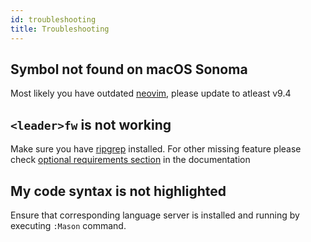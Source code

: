 ```yaml
---
id: troubleshooting
title: Troubleshooting
---
```


## Symbol not found on macOS Sonoma

Most likely you have outdated [neovim](https://github.com/neovim/neovim), please update to atleast v9.4


## `<leader>fw` is not working

Make sure you have [ripgrep](https://github.com/BurntSushi/ripgrep) installed. For other missing feature please check [optional requirements section](https://docs.astronvim.com/) in the documentation


## My code syntax is not highlighted

Ensure that corresponding language server is installed and running by executing `:Mason` command. 
